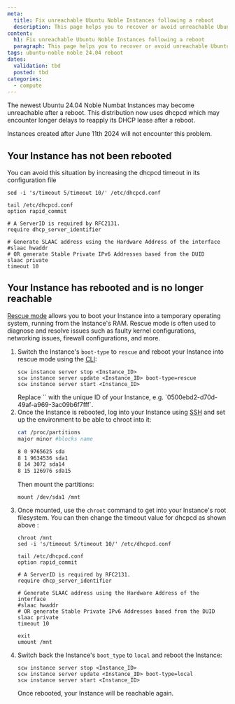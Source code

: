 ```yaml
---
meta:
  title: Fix unreachable Ubuntu Noble Instances following a reboot
  description: This page helps you to recover or avoid unreachable Ubuntu 24.04 Noble Instances after a reboot
content:
  h1: Fix unreachable Ubuntu Noble Instances following a reboot
  paragraph: This page helps you to recover or avoid unreachable Ubuntu 24.04 Noble Instances after a reboot
tags: ubuntu-noble noble 24.04 reboot
dates:
  validation: tbd
  posted: tbd 
categories:
  - compute
---
```


The newest Ubuntu 24.04 Noble Numbat Instances may become unreachable after a reboot. This distribution now uses dhcpcd which may encounter longer delays to reapply its DHCP lease after a reboot.<br />

Instances created after June 11th 2024 will not encounter this problem.

## Your Instance has not been rebooted

You can avoid this situation by increasing the dhcpcd timeout in its configuration file
```
sed -i 's/timeout 5/timeout 10/' /etc/dhcpcd.conf

tail /etc/dhcpcd.conf
option rapid_commit

# A ServerID is required by RFC2131.
require dhcp_server_identifier

# Generate SLAAC address using the Hardware Address of the interface
#slaac hwaddr
# OR generate Stable Private IPv6 Addresses based from the DUID
slaac private
timeout 10
```

## Your Instance has rebooted and is no longer reachable

[Rescue mode](/compute/instances/concepts/#rescue-mode) allows you to boot your Instance into a temporary operating system, running from the Instance's RAM. Rescue mode is often used to diagnose and resolve issues such as faulty kernel configurations, networking issues, firewall configurations, and more.

1. Switch the Instance's `boot-type` to `rescue` and reboot your Instance into rescue mode using the [CLI](https://www.scaleway.com/en/docs/developer-tools/scaleway-cli/quickstart/):
    ```
    scw instance server stop <Instance_ID>
    scw instance server update <Instance_ID> boot-type=rescue
    scw instance server start <Instance_ID>
    ```
    <Message type="note">
        Replace `<Instance_ID>` with the unique ID of your Instance, e.g. `0500ebd2-d70d-49af-a969-3ac09b6f7fff`.
    </Message>
2. Once the Instance is rebooted, log into your Instance using [SSH](/compute/instances/how-to/connect-to-instance/) and set up the environment to be able to chroot into it:
    ```sh
    cat /proc/partitions
    major minor #blocks name

    8 0 9765625 sda
    8 1 9634536 sda1
    8 14 3072 sda14
    8 15 126976 sda15
    ```
    Then mount the partitions:
    ```
    mount /dev/sda1 /mnt
    ```
3. Once mounted, use the `chroot` command to get into your Instance's root filesystem. You can then change the timeout value for dhcpcd as shown above :
    ```
    chroot /mnt
    sed -i 's/timeout 5/timeout 10/' /etc/dhcpcd.conf

    tail /etc/dhcpcd.conf
    option rapid_commit

    # A ServerID is required by RFC2131.
    require dhcp_server_identifier

    # Generate SLAAC address using the Hardware Address of the interface
    #slaac hwaddr
    # OR generate Stable Private IPv6 Addresses based from the DUID
    slaac private
    timeout 10

    exit
    umount /mnt
    ```
4. Switch back the Instance's `boot_type` to `local` and reboot the Instance:
    ```
    scw instance server stop <Instance_ID>
    scw instance server update <Instance_ID> boot-type=local
    scw instance server start <Instance_ID>
    ```
    Once rebooted, your Instance will be reachable again.

